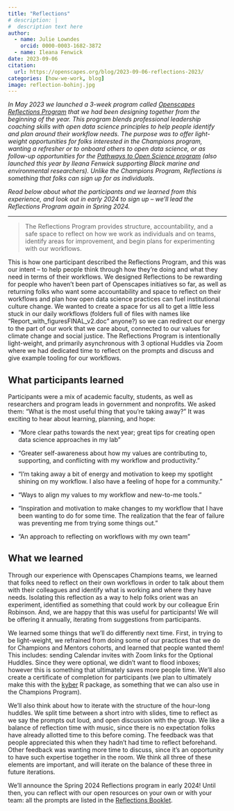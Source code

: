 ```yaml
---
title: "Reflections"
# description: |
#  description text here
author:
  - name: Julie Lowndes
    orcid: 0000-0003-1682-3872
  - name: Ileana Fenwick
date: 2023-09-06
citation: 
  url: https://openscapes.org/blog/2023-09-06-reflections-2023/
categories: [how-we-work, blog]
image: reflection-bohinj.jpg
---
```


*In May 2023 we launched a 3-week program called [Openscapes Reflections Program](https://openscapes.org/initiatives#reflections-program) that we had been designing together from the beginning of the year. This program blends professional leadership coaching skills with open data science principles to help people identify and plan around their workflow needs. The purpose was to offer light-weight opportunities for folks interested in the Champions program, wanting a refresher or to onboard others to open data science, or as follow-up opportunities for the [Pathways to Open Science program](../2023-04-26-pathways-report/index.qmd) (also launched this year by Ileana Fenwick supporting Black marine and environmental researchers). Unlike the Champions Program, Reflections is something that folks can sign up for as individuals.*

*Read below about what the participants and we learned from this experience, and look out in early 2024 to sign up -- we'll lead the Reflections Program again in Spring 2024.*

------------------------------------------------------------------------

> The Reflections Program provides structure, accountability, and a safe space to reflect on how we work as individuals and on teams, identify areas for improvement, and begin plans for experimenting with our workflows.

This is how one participant described the Reflections Program, and this was our intent -- to help people think through how they're doing and what they need in terms of their workflows. We designed Reflections to be rewarding for people who haven't been part of Openscapes initiatives so far, as well as returning folks who want some accountability and space to reflect on their workflows and plan how open data science practices can fuel institutional culture change. We wanted to create a space for us all to get a little less stuck in our daily workflows (folders full of files with names like "Report_with_figuresFINAL_v2.doc" anyone?) so we can redirect our energy to the part of our work that we care about, connected to our values for climate change and social justice. The Reflections Program is intentionally light-weight, and primarily asynchronous with 3 optional Huddles via Zoom where we had dedicated time to reflect on the prompts and discuss and give example tooling for our workflows.

## What participants learned

Participants were a mix of academic faculty, students, as well as researchers and program leads in government and nonprofits. We asked them: "What is the most useful thing that you're taking away?" It was exciting to hear about learning, planning, and hope:\

-   "More clear paths towards the next year; great tips for creating open data science approaches in my lab"

-   "Greater self-awareness about how my values are contributing to, supporting, and conflicting with my workflow and productivity."

-   "I'm taking away a bit of energy and motivation to keep my spotlight shining on my workflow. I also have a feeling of hope for a community."

-   "Ways to align my values to my workflow and new-to-me tools."

-   "Inspiration and motivation to make changes to my workflow that I have been wanting to do for some time. The realization that the fear of failure was preventing me from trying some things out."

-   "An approach to reflecting on workflows with my own team"\

## What we learned

Through our experience with Openscapes Champions teams, we learned that folks need to reflect on their own workflows in order to talk about them with their colleagues and identify what is working and where they have needs. Isolating this reflection as a way to help folks orient was an experiment, identified as something that could work by our colleague Erin Robinson. And, we are happy that this was useful for participants! We will be offering it annually, iterating from suggestions from participants.

We learned some things that we'll do differently next time. First, in trying to be light-weight, we refrained from doing some of our practices that we do for Champions and Mentors cohorts, and learned that people wanted them! This includes: sending Calendar invites with Zoom links for the Optional Huddles. Since they were optional, we didn't want to flood inboxes; however this is something that ultimately saves more people time. We'll also create a certificate of completion for participants (we plan to ultimately make this with the [kyber](../2023-04-06-kyber/index.qmd) R package, as something that we can also use in the Champions Program).

We'll also think about how to iterate with the structure of the hour-long huddles. We split time between a short intro with slides, time to reflect as we say the prompts out loud, and open discussion with the group. We like a balance of reflection time with music, since there is no expectation folks have already allotted time to this before coming. The feedback was that people appreciated this when they hadn't had time to reflect beforehand. Other feedback was wanting more time to discuss, since it's an opportunity to have such expertise together in the room. We think all three of these elements are important, and will iterate on the balance of these three in future iterations.

We'll announce the Spring 2024 Reflections program in early 2024! Until then, you can reflect with our open resources on your own or with your team: all the prompts are listed in the [Reflections Booklet](https://openscapes.github.io/booklet/).
